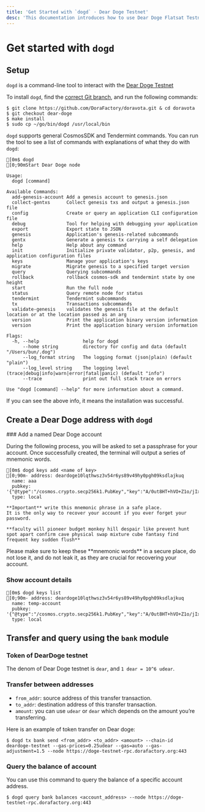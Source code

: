 ```yaml
---
title: 'Get Started with `dogd` · Dear Doge Testnet'
desc: 'This documentation introduces how to use Dear Doge Flatsat Testnet to deploy and simulate applications running in space orbit.'
---
```



# Get started with `dogd`

## Setup

`dogd` is a command-line tool to interact with the [Dear Doge Testnet](https://deardoge-testnet-explorer.dorafactory.org/deardoge)

To install `dogd`, find the [correct Git branch](https://github.com/DoraFactory/doravota/tree/dear-doge), and run the following commands:

```ansi filename="Terminal"
$ git clone https://github.com/DoraFactory/doravota.git & cd doravota
$ git checkout dear-doge
$ make install
$ sudo cp ~/go/bin/dogd /usr/local/bin
```

`dogd` supports general CosmosSDK and Tendermint commands. You can run the tool to see a list of commands with explanations of what they do with `dogd`:

```ansi filename="Terminal"
[0m$ dogd
[0;90mStart Dear Doge node

Usage:
  dogd [command]

Available Commands:
  add-genesis-account Add a genesis account to genesis.json
  collect-gentxs      Collect genesis txs and output a genesis.json file
  config              Create or query an application CLI configuration file
  debug               Tool for helping with debugging your application
  export              Export state to JSON
  genesis             Application's genesis-related subcommands
  gentx               Generate a genesis tx carrying a self delegation
  help                Help about any command
  init                Initialize private validator, p2p, genesis, and application configuration files
  keys                Manage your application's keys
  migrate             Migrate genesis to a specified target version
  query               Querying subcommands
  rollback            rollback cosmos-sdk and tendermint state by one height
  start               Run the full node
  status              Query remote node for status
  tendermint          Tendermint subcommands
  tx                  Transactions subcommands
  validate-genesis    validates the genesis file at the default location or at the location passed as an arg
  version             Print the application binary version information
  version             Print the application binary version information

Flags:
  -h, --help                help for dogd
      --home string         directory for config and data (default "/Users/bun/.dog")
      --log_format string   The logging format (json|plain) (default "plain")
      --log_level string    The logging level (trace|debug|info|warn|error|fatal|panic) (default "info")
      --trace               print out full stack trace on errors

Use "dogd [command] --help" for more information about a command.
```

If you can see the above info, it means the installation was successful.

## Create a Dear Doge address with `dogd`

<Steps>
### Add a named Dear Doge account

During the following process, you will be asked to set a passphrase for your account. Once successfully created, the terminal will output a series of mnemonic words.

```ansi filename="Terminal"
[0m$ dogd keys add <name of key>
[0;90m- address: deardoge10lqthwsz3v54r6ys89v49hy0pgh09ksdlajkuq
  name: aaa
  pubkey: '{"@type":"/cosmos.crypto.secp256k1.PubKey","key":"A/0ut8HT+hVO+Z1o/jIxWpvR6iVootcaW+Gjkv8zDfF7"}'
  type: local

**Important** write this mnemonic phrase in a safe place.
It is the only way to recover your account if you ever forget your password.

**faculty will pioneer budget monkey hill despair like prevent hunt spot apart confirm cave physical swap mixture cube fantasy find frequent key sudden flush**
```

<Callout type="warning">
  Please make sure to keep these **mnemonic words** in a secure place, do not
  lose it, and do not leak it, as they are crucial for recovering your account.
</Callout>

### Show account details

```ansi filename="Terminal"
[0m$ dogd keys list
[0;90m- address: deardoge10lqthwsz3v54r6ys89v49hy0pgh09ksdlajkuq
  name: temp-account
  pubkey: '{"@type":"/cosmos.crypto.secp256k1.PubKey","key":"A/0ut8HT+hVO+Z1o/jIxWpvR6iVootcaW+Gjkv8zDfF7"}'
  type: local
```

</Steps>

## Transfer and query using the `bank` module

### Token of DearDoge testnet

The denom of Dear Doge testnet is `dear`, and `1 dear = 10^6 udear`.

### Transfer between addresses

- `from_addr`: source address of this transfer transaction.
- `to_addr`: destination address of this transfer transaction.
- `amount`: you can use `udear` or `dear` which depends on the amount you’re transferring.

Here is an example of token transfer on Dear doge:

```ansi filename="Terminal"
$ dogd tx bank send <from_addr> <to_addr> <amount> --chain-id deardoge-testnet --gas-prices=0.25udear --gas=auto --gas-adjustment=1.5 --node https://doge-testnet-rpc.dorafactory.org:443
```

### Query the balance of account

You can use this command to query the balance of a specific account address.

```ansi filename="Terminal"
$ dogd query bank balances <account_address> --node https://doge-testnet-rpc.dorafactory.org:443
```
